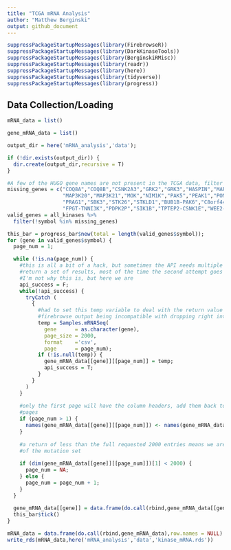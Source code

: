```yaml
---
title: "TCGA mRNA Analysis"
author: "Matthew Berginski"
output: github_document
---
```


```r
suppressPackageStartupMessages(library(FirebrowseR))
suppressPackageStartupMessages(library(DarkKinaseTools))
suppressPackageStartupMessages(library(BerginskiRMisc))
suppressPackageStartupMessages(library(readr))
suppressPackageStartupMessages(library(here))
suppressPackageStartupMessages(library(tidyverse))
suppressPackageStartupMessages(library(progress))
```

## Data Collection/Loading

```r
mRNA_data = list()

gene_mRNA_data = list()

output_dir = here('mRNA_analysis','data');

if (!dir.exists(output_dir)) {
  dir.create(output_dir,recursive = T)
}

#A few of the HUGO gene names are not present in the TCGA data, filter those out
missing_genes = c("COQ8A","COQ8B","CSNK2A3","GRK2","GRK3","HASPIN","MAP3K19",
                  "MAP3K20","MAP3K21","MOK","NIM1K","PAK5","PEAK1","POMK",
                  "PRAG1","SBK3","STK26","STKLD1","BUB1B-PAK6","C8orf44-SGK3",
                  "FPGT-TNNI3K","PDPK2P","SIK1B","TPTEP2-CSNK1E","WEE2-AS1")
valid_genes = all_kinases %>%
  filter(!symbol %in% missing_genes)

this_bar = progress_bar$new(total = length(valid_genes$symbol));
for (gene in valid_genes$symbol) {
  page_num = 1;

  while (!is.na(page_num)) {
    #this is all a bit of a hack, but sometimes the API needs multiple tries to
    #return a set of results, most of the time the second attempt goes through,
    #I'm not why this is, but here we are
    api_success = F;
    while(!api_success) {
      tryCatch (
        {
          #had to set this temp variable to deal with the return value from the
          #firebrowse output being incompatible with dropping right into a list
          temp = Samples.mRNASeq(
            gene      = as.character(gene),
            page_size = 2000,
            format    ='csv',
            page      = page_num);
          if (!is.null(temp)) {
            gene_mRNA_data[[gene]][[page_num]] = temp;
            api_success = T;
          }
        }
      )
    }
    
    #only the first page will have the column headers, add them back to susequent
    #pages
    if (page_num > 1) {
      names(gene_mRNA_data[[gene]][[page_num]]) <- names(gene_mRNA_data[[gene]][[1]])
    }
    
    #a return of less than the full requested 2000 entries means we are at the end
    #of the mutation set
    
    if (dim(gene_mRNA_data[[gene]][[page_num]])[1] < 2000) {
      page_num = NA;
    } else {
      page_num = page_num + 1;
    }
  }
  
  gene_mRNA_data[[gene]] = data.frame(do.call(rbind,gene_mRNA_data[[gene]]),row.names = NULL)
  this_bar$tick()
}

mRNA_data = data.frame(do.call(rbind,gene_mRNA_data),row.names = NULL)
write_rds(mRNA_data,here('mRNA_analysis','data','kinase_mRNA.rds'))
```